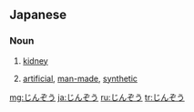 {{also|しんぞう}}
==Japanese==

===Noun===
{{ja-noun}}

# {{ja-def|腎臓}} [[kidney]]
# {{ja-def|人造}} [[artificial]], [[man-made]], [[synthetic]]

[[mg:じんぞう]]
[[ja:じんぞう]]
[[ru:じんぞう]]
[[tr:じんぞう]]